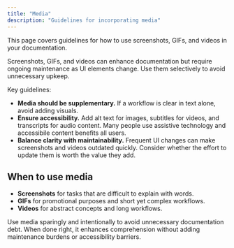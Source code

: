 ```yaml
---
title: "Media"
description: "Guidelines for incorporating media"
---
```


<Tip>
  This page covers guidelines for how to use screenshots, GIFs, and videos in your documentation.
</Tip>

Screenshots, GIFs, and videos can enhance documentation but require ongoing maintenance as UI elements change. Use them selectively to avoid unnecessary upkeep.

Key guidelines:

- **Media should be supplementary.** If a workflow is clear in text alone, avoid adding visuals.
- **Ensure accessibility.** Add alt text for images, subtitles for videos, and transcripts for audio content. Many people use assistive technology and accessibile content benefits all users.
- **Balance clarity with maintainability.** Frequent UI changes can make screenshots and videos outdated quickly. Consider whether the effort to update them is worth the value they add.

## When to use media

* **Screenshots** for tasks that are difficult to explain with words.
* **GIFs** for promotional purposes and short yet complex workflows.
* **Videos** for abstract concepts and long workflows.

Use media sparingly and intentionally to avoid unnecessary documentation debt. When done right, it enhances comprehension without adding maintenance burdens or accessibility barriers.
